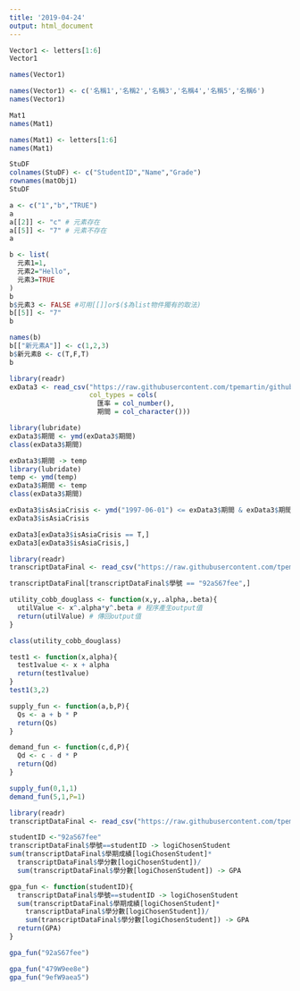 ```yaml
---
title: '2019-04-24'
output: html_document
---
```


```r
Vector1 <- letters[1:6]
Vector1

names(Vector1)
```

```r
names(Vector1) <- c('名稱1','名稱2','名稱3','名稱4','名稱5','名稱6')
names(Vector1)
```

```r
Mat1
names(Mat1) 
```

```r
names(Mat1) <- letters[1:6]
names(Mat1)
```

```r
StuDF
colnames(StuDF) <- c("StudentID","Name","Grade")
rownames(matObj1)
StuDF
```



```r
a <- c("1","b","TRUE")
a
a[[2]] <- "c" # 元素存在
a[[5]] <- "7" # 元素不存在
a
```

```r
b <- list(
  元素1=1,
  元素2="Hello",
  元素3=TRUE
)
b
b$元素3 <- FALSE #可用[[]]or$($為list物件獨有的取法)
b[[5]] <- "7"
b
```

```r
names(b)
b[["新元素A"]] <- c(1,2,3)
b$新元素B <- c(T,F,T)
b
```

```r
library(readr)
exData3 <- read_csv("https://raw.githubusercontent.com/tpemartin/github-data/master/exData3.csv",
                    col_types = cols(
                      匯率 = col_number(),
                      期間 = col_character()))
```

```r
library(lubridate)
exData3$期間 <- ymd(exData3$期間)
class(exData3$期間)
```


```r
exData3$期間 -> temp
library(lubridate)
temp <- ymd(temp)
exData3$期間 <- temp
class(exData3$期間)
```

```r
exData3$isAsiaCrisis <- ymd("1997-06-01") <= exData3$期間 & exData3$期間 <= ymd("1998-12-01")
exData3$isAsiaCrisis
```

```r
exData3[exData3$isAsiaCrisis == T,]
exData3[exData3$isAsiaCrisis,]
```

```r
library(readr)
transcriptDataFinal <- read_csv("https://raw.githubusercontent.com/tpemartin/github-data/master/transcriptDataFinal.csv")
```

```r
transcriptDataFinal[transcriptDataFinal$學號 == "92aS67fee",]
```


```r
utility_cobb_douglass <- function(x,y,.alpha,.beta){
  utilValue <- x^.alpha*y^.beta # 程序產生output值
  return(utilValue) # 傳回output值
}
```

```r
class(utility_cobb_douglass)
```

```r
test1 <- function(x,alpha){
  test1value <- x + alpha
  return(test1value)
}
test1(3,2)
```

```r
supply_fun <- function(a,b,P){
  Qs <- a + b * P 
  return(Qs)
}

demand_fun <- function(c,d,P){
  Qd <- c - d * P
  return(Qd)
}
```

```r
supply_fun(0,1,1)
demand_fun(5,1,P=1)
```

```r
library(readr)
transcriptDataFinal <- read_csv("https://raw.githubusercontent.com/tpemartin/github-data/master/transcriptDataFinal.csv")
```

```r
studentID <-"92aS67fee" 
transcriptDataFinal$學號==studentID -> logiChosenStudent
sum(transcriptDataFinal$學期成績[logiChosenStudent]*
  transcriptDataFinal$學分數[logiChosenStudent])/
  sum(transcriptDataFinal$學分數[logiChosenStudent]) -> GPA
```

```r
gpa_fun <- function(studentID){
  transcriptDataFinal$學號==studentID -> logiChosenStudent
  sum(transcriptDataFinal$學期成績[logiChosenStudent]*
    transcriptDataFinal$學分數[logiChosenStudent])/
    sum(transcriptDataFinal$學分數[logiChosenStudent]) -> GPA
  return(GPA)
}
```

```r
gpa_fun("92aS67fee")
```

```r
gpa_fun("479W9ee8e")
gpa_fun("9efW9aea5")
```

